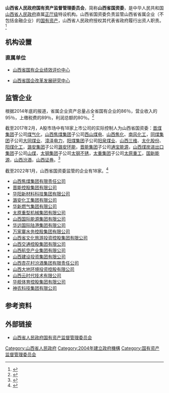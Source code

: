 {{Infobox PRCG
|机构名称=山西省人民政府<br>国有资产监督管理委员会
|职位1=主任
|人员1=[[贠钊|贠　钊]]
|成立时间=
|上级机构=[[山西省人民政府|山西省人民政府]]
|机构类型=[[山西省人民政府直属特设机构|山西省人民政府直属特设机构]]
|行政级别=正地厅级
|前身=
|地址1=[[山西省|山西省]][[太原市|太原市]]万柏林区滨河西路129号（原焦煤双创基地）A座
|官网={{URL|http://gzw.shanxi.gov.cn/}}
}}
'''山西省人民政府国有资产监督管理委员会'''，简称'''山西省国资委'''，是中华人民共和国[[山西省人民政府|山西省人民政府]]直属[[正厅级|正厅级]]特设机构。山西省国资委负责监管山西省省属企业（不包括金融企业）的[[国有资产|国有资产]]，山西省人民政府授权其代表省政府履行出资人职责。<ref>{{cite web|title=山西省人民政府办公厅关于印发山西省人民政府国有资产监督管理委员会职能配置内设机构和人员编制方案的通知|url=http://www.shanxigov.cn/n16/n1203/n1866/n5130/n31265/1009219.html|website=山西省政府信息公开目录|publisher=山西省人民政府|accessdate=2016-03-23|deadurl=yes|archiveurl=https://web.archive.org/web/20140405044546/http://www.shanxigov.cn/n16/n1203/n1866/n5130/n31265/1009219.html|archivedate=2014-04-05}}</ref>

== 机构设置 ==

=== 直属单位 ===

* [[山西省国有企业绩效评价中心|山西省国有企业绩效评价中心]]

* [[山西省国企改革发展研究中心|山西省国企改革发展研究中心]]

== 监管企业 ==
根据2014年底的报道，省属企业资产总量占全省国有企业的86％，营业收入的95％，上缴税费的89％，利润总额的80％。<ref>{{cite news|title=23户省属国企明年“晒账单” 山西率先推行国企信息公开|url=http://www.sx.xinhuanet.com/newscenter/2014-12/27/c_1113798535.htm|accessdate=2016-03-23|agency=新华社|date=2014-12-27|deadurl=yes|archiveurl=https://web.archive.org/web/20150509155904/http://www.sx.xinhuanet.com/newscenter/2014-12/27/c_1113798535.htm|archivedate=2015-05-09}}</ref>

截至2017年2月，A股市场中有18家上市公司的实际控制人为山西省国资委：[[晋煤集团|晋煤集团]]子公司[[煤气化|煤气化]]，[[山西焦煤集团|山西焦煤集团]]子公司[[西山煤电|西山煤电]]、[[山西焦化|山西焦化]]、[[南风化工|南风化工]]，[[同煤集团|同煤集团]]子公司[[大同煤业|大同煤业]]、[[漳泽电力|漳泽电力]]，[[阳煤集团|阳煤集团]]子公司[[阳泉煤业|阳泉煤业]]、[[山西三维|山西三维]]、[[太化股份|太化股份]]、[[阳煤化工|阳煤化工]]，[[潞安集团|潞安集团]]子公司[[潞安环能|潞安环能]]，[[晋能集团|晋能集团]]子公司[[通宝能源|通宝能源]]，[[山西煤炭进出口集团|山西煤炭进出口集团]]子公司[[山煤|山煤]]，[[太钢集团|太钢集团]]子公司[[太钢不锈|太钢不锈]]，[[太重集团|太重集团]]子公司[[太原重工|太原重工]]，[[国新能源|国新能源]]，[[山西杏花村汾酒集团|山西汾酒]]，[[山西证券|山西证券]]。<ref>{{cite news|title=山西18家国有控股资上市公司每年都要有“动作"|url=http://yc.sxgov.cn/content/2017-02/13/content_7833716.htm|accessdate=2017-03-29|work=山西经济日报|date=2017-02-13|archive-date=2017-03-30|archive-url=https://web.archive.org/web/20170330012246/http://yc.sxgov.cn/content/2017-02/13/content_7833716.htm|dead-url=no}}</ref>

截至2022年1月，山西省国资委监管的企业有18家。<ref>{{Cite web|title=监管企业名录-山西国资网|url=http://gzw.shanxi.gov.cn/jgqyml/|access-date=2022-01-17|work=gzw.shanxi.gov.cn|archive-date=2022-03-22|archive-url=https://web.archive.org/web/20220322130802/http://gzw.shanxi.gov.cn/jgqyml/}}</ref>

* [[山西焦煤集团有限责任公司|山西焦煤集团有限责任公司]]
* [[晉能控股集團有限公司|晋能控股集团有限公司]]
* [[华阳新材料科技集团|华阳新材料科技集团有限公司]]
* [[潞安化工集团有限公司|潞安化工集团有限公司]]
* [[华新燃气集团有限公司|华新燃气集团有限公司]]
* [[太原重型机械集团有限公司|太原重型机械集团有限公司]]
* [[山西国际能源集团有限公司|山西国际能源集团有限公司]]
* [[华远国际陆港集团有限公司|华远国际陆港集团有限公司]]
* [[万家寨水务控股集团有限公司|万家寨水务控股集团有限公司]]
* [[山西省文化旅游投资控股集团有限公司|山西省文化旅游投资控股集团有限公司]]
* [[山西交通控股集团有限公司|山西交通控股集团有限公司]]
* [[山西航空产业集团有限公司|山西航空产业集团有限公司]]
* [[山西建设投资集团有限公司|山西建设投资集团有限公司]]
* [[山西杏花村汾酒集团有限责任公司|山西杏花村汾酒集团有限责任公司]]
* [[山西大地环境投资控股有限公司|山西大地环境投资控股有限公司]]
* [[山西云时代技术有限公司|山西云时代技术有限公司]]
* [[华舰体育控股集团有限公司|华舰体育控股集团有限公司]] 
* [[神农科技集团有限公司|神农科技集团有限公司]]

== 参考资料 ==
{{reflist}}

== 外部链接 ==
* [https://web.archive.org/web/20160318070844/http://www.sxgzw.gov.cn/ 山西省人民政府国有资产监督管理委员会]

{{中华人民共和国各省级行政区|人民政府国有资产监督管理委员会|仅内地=yes}}

[[Category:山西省人民政府|Category:山西省人民政府]]
[[Category:2004年建立政府機構|Category:2004年建立政府機構]]
[[Category:国有资产监督管理委员会|Category:国有资产监督管理委员会]]